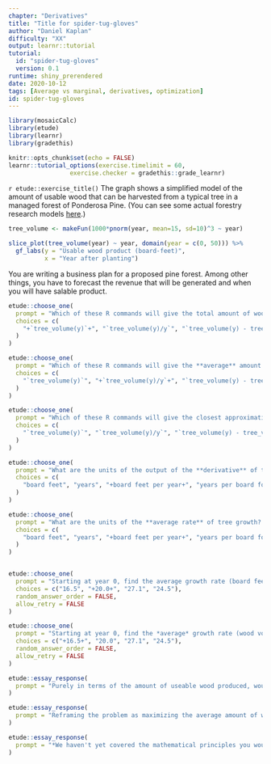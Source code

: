 ```yaml
---
chapter: "Derivatives"
title: "Title for spider-tug-gloves"
author: "Daniel Kaplan"
difficulty: "XX"
output: learnr::tutorial
tutorial:
  id: "spider-tug-gloves"
  version: 0.1
runtime: shiny_prerendered
date: 2020-10-12 
tags: [Average vs marginal, derivatives, optimization]
id: spider-tug-gloves
---
```


```r
library(mosaicCalc)
library(etude)
library(learnr)
library(gradethis)

knitr::opts_chunk$set(echo = FALSE)
learnr::tutorial_options(exercise.timelimit = 60, 
                 exercise.checker = gradethis::grade_learnr)
```


`r etude::exercise_title()` The graph shows a simplified model of the amount of usable wood that can be harvested from a typical tree in a managed forest of Ponderosa Pine. (You can see some actual forestry research models [here](https://www.fs.fed.us/rm/pubs/rmrs_gtr292/1992_milner.pdf).)

```r
tree_volume <- makeFun(1000*pnorm(year, mean=15, sd=10)^3 ~ year)
```

```r
slice_plot(tree_volume(year) ~ year, domain(year = c(0, 50))) %>%
  gf_labs(y = "Usable wood product (board-feet)",
          x = "Year after planting")

```

You are writing a business plan for a proposed pine forest. Among other things, you have to forecast the revenue that will be generated and when you will have salable product.


```r
etude::choose_one(
  prompt = "Which of these R commands will give the total amount of wood yielded by a harvest in year $y$?",
  choices = c(
    "+`tree_volume(y)`+", "`tree_volume(y)/y`", "`tree_volume(y) - tree_volume(y-1)`", "`tree_volume(y) - tree_volume(y -0.1)`", "`(tree_volume(y) - tree_volume(y - 0.1))/0.1`"
  )
)
```

```r
etude::choose_one(
  prompt = "Which of these R commands will give the **average** amount of wood per year of growth yielded by a harvest in year $y$?",
  choices = c(
    "`tree_volume(y)`", "+`tree_volume(y)/y`+", "`tree_volume(y) - tree_volume(y-1)`", "`tree_volume(y) - tree_volume(y - 0.1)`", "`(tree_volume(y) - tree_volume(y - 0.1))/0.1`"
  )
)
```


```r
etude::choose_one(
  prompt = "Which of these R commands will give the closest approximation to the derivative of tree growth at year $y$?",
  choices = c(
    "`tree_volume(y)`", "`tree_volume(y)/y`", "`tree_volume(y) - tree_volume(y-1)`", "`tree_volume(y) - tree_volume(y - 0.1)`", "+`(tree_volume(y) - tree_volume(y - 0.1))/0.1`+"
  )
)
```

```r
etude::choose_one(
  prompt = "What are the units of the output of the **derivative** of tree growth?",
  choices = c(
    "board feet", "years", "+board feet per year+", "years per board foot", "no units"
  )
)
```

```r
etude::choose_one(
  prompt = "What are the units of the **average rate** of tree growth? (You can apply simple dimensional analysis to find out.)",
  choices = c(
    "board feet", "years", "+board feet per year+", "years per board foot", "no units"
  )
)
```

```r


```

```r
etude::choose_one(
  prompt = "Starting at year 0, find the average growth rate (board feet per year) at year 50 when the tree is completely mature. You can use the sandbox above for your calculations.",
  choices = c("16.5", "+20.0+", "27.1", "24.5"),
  random_answer_order = FALSE,
  allow_retry = FALSE
)
```


```r
etude::choose_one(
  prompt = "Starting at year 0, find the *average* growth rate (wood volume per year) at year 20.",
  choices = c("+16.5+", "20.0", "27.1", "24.5"),
  random_answer_order = FALSE,
  allow_retry = FALSE
)
```

```r
etude::essay_response(
  prompt = "Purely in terms of the amount of useable wood produced, would it be better to harvest at year 20 or at year 50? Justify (briefly) your answer."
)
```

```r
etude::essay_response(
  prompt = "Reframing the problem as maximizing the average amount of wood produced per year (that is, the **rate** of wood production), would it be better to harvest at year 20 or at year 50? Justify (briefly) your answer."
)
```

```r
etude::essay_response(
  prompt = "*We haven't yet covered the mathematical principles you would need to answer this question correctly, but we are interested to find out what is your best guess at this point in the course.* Explain how you would go about finding the best time to harvest if your goal is to maximize the average rate of wood production over the interval from planting to harvest? You don't have to worry if your statement is correct. Just make sure it honestly reflects your best thinking at this point."
)
```



